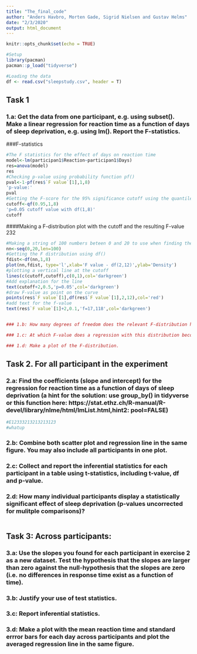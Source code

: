 ```yaml
---
title: "The_final_code"
author: "Anders Havbro, Morten Gade, Sigrid Nielsen and Gustav Helms"
date: "2/3/2020"
output: html_document
---
```


```r
knitr::opts_chunk$set(echo = TRUE)
```

```r
#Setup
library(pacman)
pacman::p_load("tidyverse")

#Loading the data
df <- read.csv("sleepstudy.csv", header = T)
```

## Task 1
### 1.a: Get the data from one participant, e.g. using subset(). Make a linear regression for reaction time as a function of days of sleep deprivation, e.g. using lm(). Report the F-statistics.

###F-statistics
```r
#The F statistics for the effect of days on reaction time
model<-lm(participan1$Reaction~participan1$Days)
res=anova(model)
res
#Checking p-value using probability function pf()
pval<-1-pf(res$`F value`[1],1,8)
'p-value:'
pval
#Getting the F-score for the 95% significance cutoff using the quantile function qf()
cutoff<-qf(0.95,1,8)
'p=0.05 cutoff value with df(1,8)'
cutoff
```
####Making a F-distribution plot with the cutoff and the resulting F-value 232 
```r
#Making a string of 100 numbers beteen 0 and 20 to use when finding the F distribution
nn<-seq(0,20,len=100)
#Getting the F distribution using df()
fdist<-df(nn,1,8)
plot(nn,fdist, type='l',xlab='F value - df(2,12)',ylab='Density')
#plotting a vertical line at the cutoff
lines(c(cutoff,cutoff),c(0,1),col='darkgreen')
#Add explanation for the line
text(cutoff+2,0.5,'p=0.05',col='darkgreen')
#draw F-value as point on the curve
points(res$`F value`[1],df(res$`F value`[1],2,12),col='red')
#add text for the f-value
text(res$`F value`[1]+2,0.1,'f=17,118',col='darkgreen')


### 1.b: How many degrees of freedom does the relevant F-distribution have?

### 1.c: At which F-value does a regression with this distribution become statistically significant (p<0.05)?

### 1.d: Make a plot of the F-distribution.
```



## Task 2. For all participant in the experiment
### 2.a: Find the coefficients (slope and intercept) for the regression for reaction time as a function of days of sleep deprivation (a hint for the solution: use group_by() in tidyverse or this function here: https://stat.ethz.ch/R-manual/R-devel/library/nlme/html/lmList.html,hint2: pool=FALSE)

```r
#E12333213213213123
#whatup
```


### 2.b: Combine both scatter plot and regression line in the same figure. You may also include all participants in one plot.

### 2.c: Collect and report the inferential statistics for each participant in a table using t-statistics, including t-value, df and p-value.

### 2.d: How many individual participants display a statistically significant effect of sleep deprivation (p-values uncorrected for mulitple comparisons)?

```r

```

## Task 3: Across participants: 
### 3.a: Use the slopes you found for each participant in exercise 2 as a new dataset. Test the hypothesis that the slopes are larger than zero against the null-hypothesis that the slopes are zero (i.e. no differences in response time exist as a function of time).

### 3.b: Justify your use of test statistics.

### 3.c: Report inferential statistics.

### 3.d: Make a plot with the mean reaction time and standard errror bars for each day across participants and plot the averaged regression line in the same figure.

```r

```

